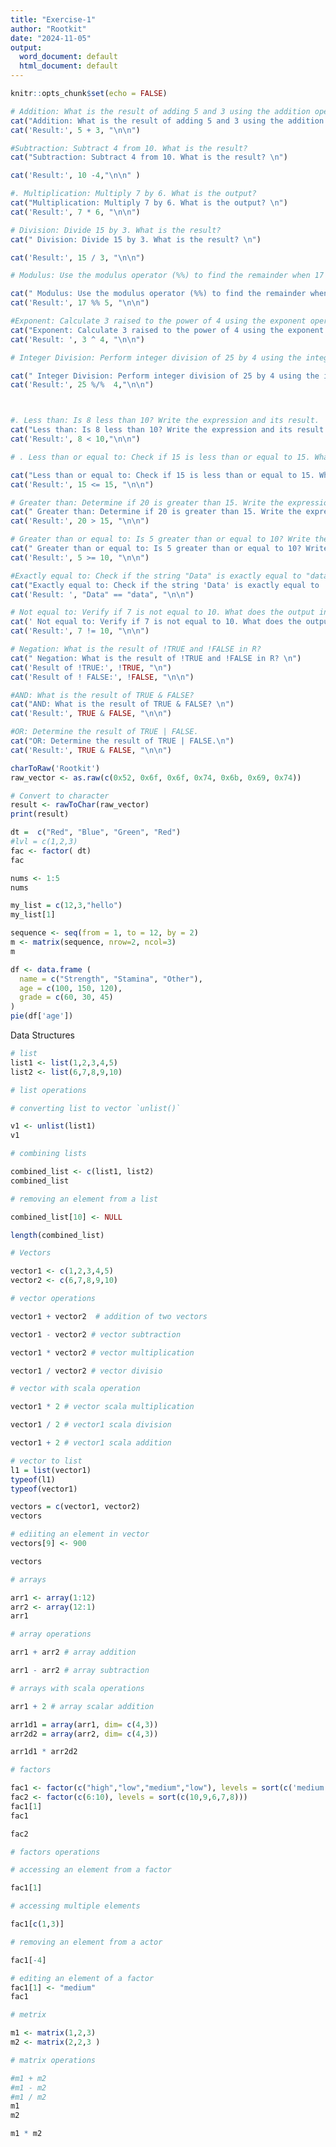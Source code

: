```yaml
---
title: "Exercise-1"
author: "Rootkit"
date: "2024-11-05"
output:
  word_document: default
  html_document: default
---
```


```r
knitr::opts_chunk$set(echo = FALSE)
```
```r
# Addition: What is the result of adding 5 and 3 using the addition operator (+) in R?
cat("Addition: What is the result of adding 5 and 3 using the addition operator (+) in R? \n")
cat('Result:', 5 + 3, "\n\n")

#Subtraction: Subtract 4 from 10. What is the result?
cat("Subtraction: Subtract 4 from 10. What is the result? \n")

cat('Result:', 10 -4,"\n\n" )

#. Multiplication: Multiply 7 by 6. What is the output?
cat("Multiplication: Multiply 7 by 6. What is the output? \n")
cat('Result:', 7 * 6, "\n\n")

# Division: Divide 15 by 3. What is the result?
cat(" Division: Divide 15 by 3. What is the result? \n")

cat('Result:', 15 / 3, "\n\n")

# Modulus: Use the modulus operator (%%) to find the remainder when 17 is divided by 5. What do you get?

cat(" Modulus: Use the modulus operator (%%) to find the remainder when 17 is divided by 5. What do you get? \n")
cat('Result:', 17 %% 5, "\n\n")

#Exponent: Calculate 3 raised to the power of 4 using the exponent operator (^). What is the answer?
cat("Exponent: Calculate 3 raised to the power of 4 using the exponent operator (^). What is the answer? \n")
cat('Result: ', 3 ^ 4, "\n\n")

# Integer Division: Perform integer division of 25 by 4 using the integer division operator (%/%).What is the result?

cat(" Integer Division: Perform integer division of 25 by 4 using the integer division operator (%/%). What is the result? \n")
cat('Result:', 25 %/%  4,"\n\n")



#. Less than: Is 8 less than 10? Write the expression and its result.
cat("Less than: Is 8 less than 10? Write the expression and its result. \n")
cat('Result:', 8 < 10,"\n\n")

# . Less than or equal to: Check if 15 is less than or equal to 15. What is the result?

cat("Less than or equal to: Check if 15 is less than or equal to 15. What is the result? \n")
cat('Result:', 15 <= 15, "\n\n")

# Greater than: Determine if 20 is greater than 15. Write the expression and the answer
cat(" Greater than: Determine if 20 is greater than 15. Write the expression and the answer \n")
cat('Result:', 20 > 15, "\n\n")

# Greater than or equal to: Is 5 greater than or equal to 10? Write the expression and the output.
cat(" Greater than or equal to: Is 5 greater than or equal to 10? Write the expression and the output. \n")
cat('Result:', 5 >= 10, "\n\n")

#Exactly equal to: Check if the string "Data" is exactly equal to "data". What is the result?
cat("Exactly equal to: Check if the string 'Data' is exactly equal to 'data'. What is the result? \n")
cat('Result: ', "Data" == "data", "\n\n")

# Not equal to: Verify if 7 is not equal to 10. What does the output indicate?
cat(' Not equal to: Verify if 7 is not equal to 10. What does the output indicate? \n')
cat('Result:', 7 != 10, "\n\n")

# Negation: What is the result of !TRUE and !FALSE in R?
cat(" Negation: What is the result of !TRUE and !FALSE in R? \n")
cat('Result of !TRUE:', !TRUE, "\n")
cat('Result of ! FALSE:', !FALSE, "\n\n")

#AND: What is the result of TRUE & FALSE?
cat("AND: What is the result of TRUE & FALSE? \n")
cat('Result:', TRUE & FALSE, "\n\n")

#OR: Determine the result of TRUE | FALSE.
cat("OR: Determine the result of TRUE | FALSE.\n")
cat('Result:', TRUE & FALSE, "\n\n")

charToRaw('Rootkit')
raw_vector <- as.raw(c(0x52, 0x6f, 0x6f, 0x74, 0x6b, 0x69, 0x74))

# Convert to character
result <- rawToChar(raw_vector)
print(result)

dt =  c("Red", "Blue", "Green", "Red")
#lvl = c(1,2,3)
fac <- factor( dt)
fac

nums <- 1:5
nums

my_list = c(12,3,"hello")
my_list[1]

sequence <- seq(from = 1, to = 12, by = 2)
m <- matrix(sequence, nrow=2, ncol=3)
m

df <- data.frame (
  name = c("Strength", "Stamina", "Other"),
  age = c(100, 150, 120),
  grade = c(60, 30, 45)
)
pie(df['age'])
```
Data Structures
```r
# list
list1 <- list(1,2,3,4,5)
list2 <- list(6,7,8,9,10)

# list operations

# converting list to vector `unlist()`

v1 <- unlist(list1)
v1

# combining lists

combined_list <- c(list1, list2)
combined_list

# removing an element from a list

combined_list[10] <- NULL

length(combined_list)

```
```r
# Vectors

vector1 <- c(1,2,3,4,5)
vector2 <- c(6,7,8,9,10)

# vector operations

vector1 + vector2  # addition of two vectors

vector1 - vector2 # vector subtraction

vector1 * vector2 # vector multiplication

vector1 / vector2 # vector divisio

# vector with scala operation

vector1 * 2 # vector scala multiplication

vector1 / 2 # vector1 scala division

vector1 + 2 # vector1 scala addition

# vector to list
l1 = list(vector1)
typeof(l1)
typeof(vector1)

vectors = c(vector1, vector2)
vectors

# ediiting an element in vector
vectors[9] <- 900

vectors

```

```r
# arrays

arr1 <- array(1:12)
arr2 <- array(12:1)
arr1

# array operations

arr1 + arr2 # array addition

arr1 - arr2 # array subtraction

# arrays with scala operations

arr1 + 2 # array scalar addition

arr1d1 = array(arr1, dim= c(4,3))
arr2d2 = array(arr2, dim= c(4,3))

arr1d1 * arr2d2
```
```r
# factors

fac1 <- factor(c("high","low","medium","low"), levels = sort(c('medium','low','high')))
fac2 <- factor(c(6:10), levels = sort(c(10,9,6,7,8)))
fac1[1]
fac1

fac2

# factors operations

# accessing an element from a factor

fac1[1]

# accessing multiple elements 

fac1[c(1,3)]

# removing an element from a actor

fac1[-4]

# editing an element of a factor
fac1[1] <- "medium"
fac1

```
```r
# metrix

m1 <- matrix(1,2,3)
m2 <- matrix(2,2,3 )

# matrix operations

#m1 + m2
#m1 - m2
#m1 / m2
m1
m2

m1 * m2
```


```r
```


